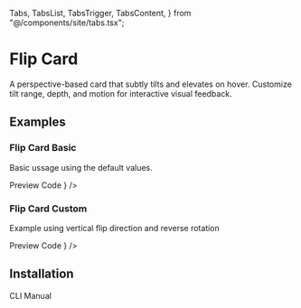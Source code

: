   Tabs,
  TabsList,
  TabsTrigger,
  TabsContent,
} from "@/components/site/tabs.tsx";


# Flip Card

A perspective-based card that subtly tilts and elevates on hover. Customize tilt range, depth, and motion for interactive visual feedback.

## Examples

### Flip Card Basic

Basic ussage using the default values.

<Tabs defaultValue="preview" className="">
  <TabsList>
    <TabsTrigger value="preview">Preview</TabsTrigger>
    <TabsTrigger value="code">Code</TabsTrigger>
  </TabsList>
  <TabsContent value="preview">
    <ComponentRenderer component={<FlipCardBasic />} />
  </TabsContent>
  <TabsContent value="code">
    <CodeBlock filePath="src/app/docs/flip-card/flip-card-basic.tsx" />
  </TabsContent>
</Tabs>

### Flip Card Custom

Example using vertical flip direction and reverse rotation

<Tabs defaultValue="preview" className="">
  <TabsList>
    <TabsTrigger value="preview">Preview</TabsTrigger>
    <TabsTrigger value="code">Code</TabsTrigger>
  </TabsList>
  <TabsContent value="preview">
    <ComponentRenderer component={<FlipCardVertical />} />
  </TabsContent>
  <TabsContent value="code">
    <CodeBlock filePath="src/app/docs/flip-card/flip-card-vertical.tsx" />
  </TabsContent>
</Tabs>

## Installation

<Tabs defaultValue="cli" className="">
  <TabsList>
    <TabsTrigger value="cli">CLI</TabsTrigger>
    <TabsTrigger value="manual">Manual</TabsTrigger>
  </TabsList>
  <TabsContent value="cli">
    <Cli command={`npx shadcn@latest add "https://berlix.vercel.app/registry/flip-card.json"`} />
  </TabsContent>

  <TabsContent value="manual">
    <CodeBlock filePath="src/components/core/flip-card.tsx" />
  </TabsContent>
</Tabs>

